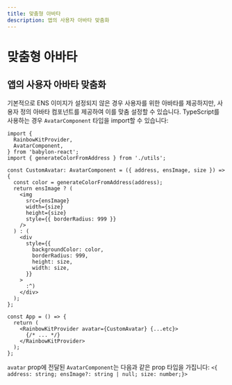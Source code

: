 ```yaml
---
title: 맞춤형 아바타
description: 앱의 사용자 아바타 맞춤화
---
```


# 맞춤형 아바타

## 앱의 사용자 아바타 맞춤화

기본적으로 ENS 이미지가 설정되지 않은 경우 사용자를 위한 아바타를 제공하지만, 사용자 정의 아바타 컴포넌트를 제공하여 이를 맞춤 설정할 수 있습니다. TypeScript를 사용하는 경우 `AvatarComponent` 타입을 import할 수 있습니다:

```tsx
import {
  RainbowKitProvider,
  AvatarComponent,
} from 'babylon-react';
import { generateColorFromAddress } from './utils';

const CustomAvatar: AvatarComponent = ({ address, ensImage, size }) => {
  const color = generateColorFromAddress(address);
  return ensImage ? (
    <img
      src={ensImage}
      width={size}
      height={size}
      style={{ borderRadius: 999 }}
    />
  ) : (
    <div
      style={{
        backgroundColor: color,
        borderRadius: 999,
        height: size,
        width: size,
      }}
    >
      :^)
    </div>
  );
};

const App = () => {
  return (
    <RainbowKitProvider avatar={CustomAvatar} {...etc}>
      {/* ... */}
    </RainbowKitProvider>
  );
};
```

`avatar` prop에 전달된 `AvatarComponent`는 다음과 같은 prop 타입을 가집니다: `<{ address: string; ensImage?: string | null; size: number;}>`
